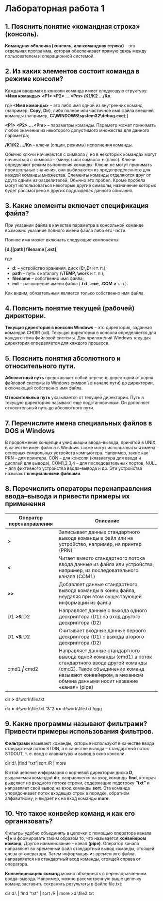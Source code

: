 ﻿# Лабораторная работа 1

## 1. Пояснить понятие «командная строка» (консоль).

**Командная оболочка (консоль, или командная строка)** – это отдельная программа, которая обеспечивает прямую связь
между пользователем и операционной системой.

## 2. Из каких элементов состоит команда в режиме консоли?

Каждая вводимая в консоли команда имеет следующую структуру:
**&lt;Имя команды&gt; &lt;P1&gt; &lt;P2&gt; … &lt;Pm&gt; /K1/K2 …/Kn**,

где **&lt;Имя команды&gt;** – это либо имя одной из внутренних команд (например, **Copy**, **Dir**), либо полное или частичное имя файла
внешней команды (например, **C:\WINDOWS\system32\debug.exe**);]

**&lt;P1&gt; &lt;P2&gt; … &lt;Pm&gt;** – параметры команды. Параметр может принимать любое значение из некоторого допустимого множества для
данного параметра;

**/K1/K2 …/Kn** – ключи (опции, режимы) исполнения команды. 

Обычно ключи начинаются с символа /, но в некоторых командах могут начинаться с символа **-** (минус) или символа **+**
(плюс). Ключи определяют режим выполнения команды. Ключи не могут принимать произвольные значения, они выбираются из
предопределенного для каждой команды множества. Элементы команды отделяются друг от друга одним из разделителей.
Обычно это пробел. Кроме пробела могут использоваться некоторые другие символы, назначение которых будет рассмотрено в
других подразделах данного описания.

## 3. Какие элементы включает спецификация файла?

При указании файла в качестве параметра в консольной команде возможно указание полного имени файла либо его части.

Полное имя может включать следующие компоненты:

**[d:][path] filename [.ext]**,

где 

- **d:** – устройство хранения, диск (**C:,D:** и т. п.);
- **path** – путь к каталогу (**\TEMP, \work** и т. п.);
- **filename** – собственно имя файла;
- **ext** – расширение имени файла (**.txt, .exe, .COM** и т. п.).

Как видим, обязательным является только собственно имя файла.

## 4. Пояснить понятие текущей (рабочей) директории.

**Текущая директория в консоли Windows** – это директория, заданная командой CHDIR (cd). Текущая директория в консоли
определяется для каждого тома файловой системы. Для приложений Windows текущая директория определяется для каждого
процесса.

## 5. Пояснить понятия абсолютного и относительного пути.

**Абсолютный путь** представляет собой перечень директорий от корня файловой системы (в Windows символ \ в начале пути) до
директории, включающей собственно имя файла.

**Относительный путь** указывается от текущей директории. Путь в текущую директорию называют еще подстановочным. Он
дополняет относительный путь до абсолютного пути.

## 7. Перечислите имена специальных файлов в DOS и Windows

В продолжение концепции унификации ввода–вывода, принятой в UNIX, в качестве имен файлов в Windows также могут
использоваться имена основных символьных устройств компьютера. Например, такие как PRN – для принтера, CON – для
консоли (клавиатура для ввода и дисплей для вывода), COM1,2,3,4 – для последовательных портов, NULL – для фиктивного
устройства ввода–вывода и др. Эти устройства называют **специальными файлами**.

## 8. Перечислить операторы перенаправления ввода–вывода и привести примеры их применения

| Оператор перенаправления | Описание |
|--------------------------|----------|
| ***&gt;***                 | Записывает данные стандартного вывода команды в файл или на устройство, например, на принтер (PRN) |
| ***&lt;***                 | Читает вместо стандартного потока ввода данные из файла или устройства, например, из последовательного канала (COM1) |
| ***&gt;&gt;***             | Добавляет данные стандартного вывода команды в конец файла, неудаляя при этом существующей информации из файла |
| D1 ***&gt;&*** D2          | Направляет данные с выхода одного дескриптора (D1) на вход другого дескриптора (D2) |
| D1 ***&lt;&*** D2          | Считывает входные данные первого дескриптора (D1) с выхода второго дескриптора (D2) |
| cmd1 ***&#124;*** cmd2     | Направляет данные стандартного вывода одной команды (cmd1) в поток стандартного ввода другой команды (cmd2). Такое объединение команд называют конвейером, а механизм обмена данными носит название «канал» (pipe) |

dir ***&gt;*** d:\work\file.txt

dir ***&gt;*** d:\work\file.txt “&”2 ***&gt;&gt;*** d:\work\file.txt /ggg

## 9. Какие программы называют фильтрами? Привести примеры использования фильтров.

**Фильтрами** называют команды, которые используют в качестве ввода стандартный поток STDIN, а в качестве вывода –
стандартный поток STDOUT, т. е. ввод с клавиатуры и вывод в окно консоли. 

dir d:\ |find "txt"|sort /R | more

В этой цепочке информация о корневой директории диска **D**, выдаваемая командой **dir**, направляется на вход команды **find**,
которая выделяет из входного потока строки, содержащие подстроку **“txt”** и направляет свой вывод на вход команды **sort**.
Эта команда упорядочивает поток входящих строк в порядке, обратном алфавитному, и выдает их на вход команды **more**.

## 10. Что такое конвейер команд и как его организовать?

Фильтры удобно объединять в цепочки с помощью оператора канала **«|»** и формировать таким образом то, что называется
**конвейером команд**. Другое наименование – канал **(pipe)**. Оператор канала направляет во временный файл стандартный вывод
команды, стоящей слева от оператора. Затем информация из временного файла направляется на стандартный вход команды,
стоящей справа от оператора.

**Конвейеризацию команд** можно объединять с перенаправлением ввода–вывода. Например, можно рассмотренную выше цепочку
команд заставить сохранять результаты в файле file.txt:

dir d:\ | find "txt" | sort /R | more >d:\file2.txt